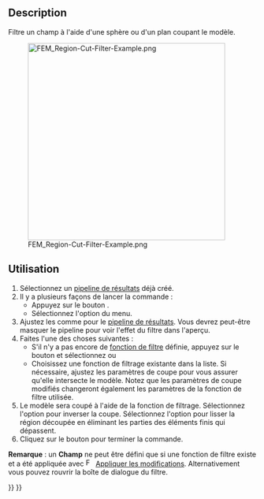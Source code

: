 <languages/>

{{Docnav/fr
|[[FEM_PostFilterCutFunction/fr|Filtre de découpe selon une fonction]]
|[[FEM_PostFilterContours/fr|Filtre par contours]]
|[[FEM_Workbench/fr|Atelier FEM]]
|IconL=FEM_PostFilterCutFunction.svg
|IconR=FEM_PostFilterContours.svg
|IconC=Workbench_FEM.svg
}}

{{GuiCommand/fr
|Name=FEM PostFilterClipRegion
|Name/fr=FEM Filtre d'écrêtage selon une région
|MenuLocation=Résultats → Filtre d'écrêtage selon une région
|Workbenches=[[FEM_Workbench/fr|FEM]]
|SeeAlso=[[FEM_tutorial/fr|FEM Tutoriel]]
}}

==Description==

<div class="mw-translate-fuzzy">
Filtre un champ à l'aide d'une sphère ou d'un plan coupant le modèle.
</div>

[[File:FEM_Region-Cut-Filter-Example.png|400px]]

{{Caption|Un filtre d'écrêtage selon une région avec une sphère comme fonction de découpe.</br>Le pipeline original est l'objet semi-transparent.}}

<span id="Usage"></span>
==Utilisation==

<div class="mw-translate-fuzzy">
# Sélectionnez un [[FEM_PostPipelineFromResult/fr|pipeline de résultats]] déjà créé.
# Il y a plusieurs façons de lancer la commande :
#* Appuyez sur le bouton {{Button|[[Image:FEM_PostFilterClipRegion.svg|16px]] [[FEM_PostFilterClipRegion/fr|Filtre de découpe selon une région]]}}.
#* Sélectionnez l'option {{MenuCommand|Résultats → [[Image:FEM_PostFilterClipRegion.svg|16px]] Filtre de découpe selon une région}} du menu.
# Ajustez les {{MenuCommand|Options d'affichage des résultats}} comme pour le [[FEM_PostPipelineFromResult/fr|pipeline de résultats]]. Vous devrez peut-être masquer le pipeline pour voir l'effet du filtre dans l'aperçu.
# Faites l'une des choses suivantes :
#* S'il n'y a pas encore de [[FEM_PostCreateFunctions/fr|fonction de filtre]] définie, appuyez sur le bouton {{Button|[[Image:List-add.svg|16px]] Créer}} et sélectionnez {{MenuCommand|[[Image:FEM_PostCreateFunctionPlane.svg|16px]] Plan}} ou {{MenuCommand|[[Image:FEM_PostCreateFunctionSphere.svg|16px]] Sphère}}
#* Choisissez une fonction de filtrage existante dans la liste. Si nécessaire, ajustez les paramètres de coupe pour vous assurer qu'elle intersecte le modèle. Notez que les paramètres de coupe modifiés changeront également les paramètres de la fonction de filtre utilisée.
# Le modèle sera coupé à l'aide de la fonction de filtrage. Sélectionnez l'option {{MenuCommand|Inverser}} pour inverser la coupe. Sélectionnez l'option {{MenuCommand|Couper des cellules}} pour lisser la région découpée en éliminant les parties des éléments finis qui dépassent.
# Cliquez sur le bouton {{Button|OK}} pour terminer la commande.
</div>

'''Remarque''' : un '''Champ''' ne peut être défini que si une fonction de filtre existe et a été appliquée avec [[Image:FEM_PostApplyChanges.svg|16px]] [[FEM_PostApplyChanges/fr|Appliquer les modifications]]. Alternativement vous pouvez rouvrir la boîte de dialogue du filtre.


{{Docnav/fr
|[[FEM_PostFilterCutFunction/fr|Filtre de découpe selon une fonction]]
|[[FEM_PostFilterContours/fr|Filtre par contours]]
|[[FEM_Workbench/fr|Atelier FEM]]
|IconL=FEM_PostFilterCutFunction.svg
|IconR=FEM_PostFilterContours.svg
|IconC=Workbench_FEM.svg
}}

{{FEM Tools navi{{#translation:}}}}
{{Userdocnavi{{#translation:}}}}